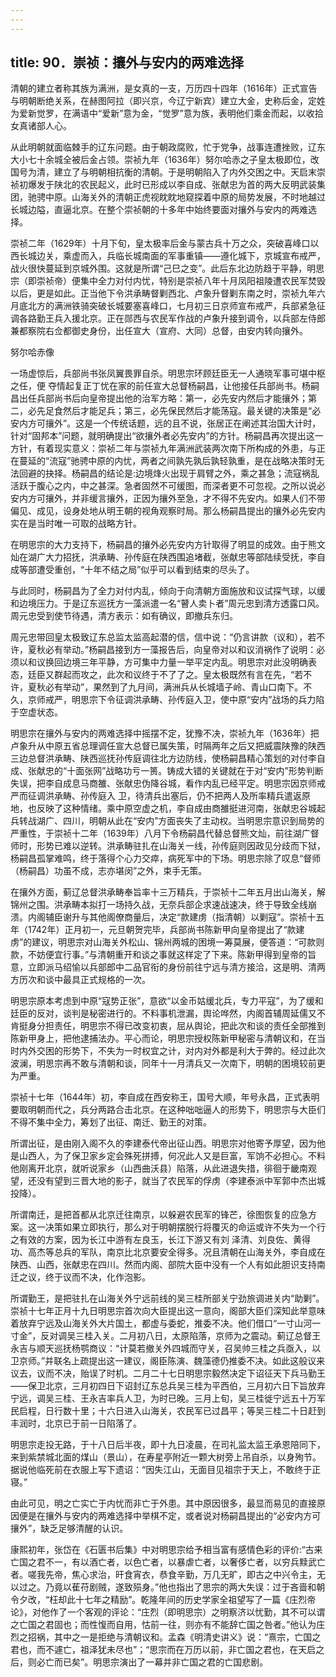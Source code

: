 ```yaml
---
---
---
```

title: 90．崇祯：攘外与安内的两难选择
---




清朝的建立者称其族为满洲，是女真的一支，万历四十四年（1616年）正式宣告与明朝断绝关系，在赫图阿拉（即兴京，今辽宁新宾）建立大金，史称后金，定姓为爱新觉罗，在满语中“爱新”意为金，“觉罗”意为族，表明他们乘金而起，以收拾女真诸部人心。

从此明朝就面临棘手的辽东问题。由于朝政腐败，忙于党争，战事连遭挫败，辽东大小七十余城全被后金占领。崇祯九年（1636年）努尔哈赤之子皇太极即位，改国号为清，建立了与明朝相抗衡的清朝。于是明朝陷入了内外交困之中。天启末崇祯初爆发于陕北的农民起义，此时已形成以李自成、张献忠为首的两大反明武装集团，驰骋中原。山海关外的清朝正虎视眈眈地窥探着中原的局势发展，不时地越过长城边隘，直逼北京。在整个崇祯朝的十多年中始终要面对攘外与安内的两难选择。

崇祯二年（1629年）十月下旬，皇太极率后金与蒙古兵十万之众，突破喜峰口以西长城边关，乘虚而入，兵临长城南面的军事重镇——遵化城下，京城宣布戒严，战火很快蔓延到京城外围。这就是所谓“己巳之变”。此后东北边防趋于平静，明思宗（即崇祯帝）便集中全力对付内忧，特别是崇祯八年十月凤阳祖陵遭农民军焚毁以后，更是如此。正当他下令洪承畴督剿西北、卢象升督剿东南之时，崇祯九年六月底北方的满洲铁骑突破长城要塞喜峰口，七月初三日京师宣布戒严，兵部紧急征调各路勤王兵入援北京。正在郧西与农民军作战的卢象升接到调令，以兵部左侍郎兼都察院右佥都御史身份，出任宣大（宣府、大同）总督，由安内转向攘外。



努尔哈赤像



一场虚惊后，兵部尚书张凤翼畏罪自杀。明思宗环顾廷臣无一人通晓军事可堪中枢之任，便 夺情起复正丁忧在家的前任宣大总督杨嗣昌，让他接任兵部尚书。杨嗣昌出任兵部尚书后向皇帝提出他的治军方略：第一，必先安内然后才能攘外；第二，必先足食然后才能足兵；第三，必先保民然后才能荡寇。最关键的决策是“必安内方可攘外”。这是一个传统话题，远的且不说，张居正在阐述其治国大计时，针对“固邦本”问题，就明确提出“欲攘外者必先安内”的方针。杨嗣昌再次提出这一方针，有着现实意义：崇祯二年与崇祯九年满洲武装两次南下所构成的外患，与正在蔓延的“流寇”驰骋中原的内忧，两者之间孰先孰后孰轻孰重，是在战略决策时无法回避的抉择。杨嗣昌的结论是:边境烽火出现于肩臂之外，乘之甚急；流寇祸乱活跃于腹心之内，中之甚深。急者固然不可缓图，而深者更不可忽视。之所以说必安内方可攘外，并非缓言攘外，正因为攘外至急，才不得不先安内。如果人们不带偏见、成见，设身处地从明王朝的视角观察时局。那么杨嗣昌提出的攘外必先安内实在是当时唯一可取的战略方针。

在明思宗的大力支持下，杨嗣昌的攘外必先安内方针取得了明显的成效。由于熊文灿在湖广大力招抚，洪承畴、孙传庭在陕西围追堵截，张献忠等部陆续受抚，李自成等部遭受重创，“十年不结之局”似乎可以看到结束的尽头了。

与此同时，杨嗣昌为了全力对付内乱，倾向于向清朝方面施放和议试探气球，以缓和边境压力。于是辽东巡抚方一藻派遣一名“瞽人卖卜者”周元忠到清方透露口风。周元忠受到使节待遇，清方表示：如有确议，即撤兵东归。

周元忠带回皇太极致辽东总监太监高起潜的信，信中说：“仍言讲款（议和），若不许，夏秋必有举动。”杨嗣昌接到方一藻报告后，向皇帝对以和议消祸作了说明：必须以和议换回边境三年平静，方可集中力量一举平定内乱。明思宗对此没明确表态，廷臣又群起而攻之，此次和议终于不了了之。皇太极既然有言在先，“若不许，夏秋必有举动”，果然到了九月间，满洲兵从长城墙子岭、青山口南下。不久，京师戒严，明思宗下令征调洪承畴、孙传庭入卫，使中原“安内”战场的兵力陷于空虚状态。

明思宗在攘外与安内的两难选择中摇摆不定，犹豫不决，崇祯九年（1636年）把卢象升从中原五省总理调任宣大总督已属失策，时隔两年之后又把威震陕豫的陕西三边总督洪承畴、陕西巡抚孙传庭调往北方边防线，使杨嗣昌精心策划的对付李自成、张献忠的“十面张网”战略功亏一篑。铸成大错的关键就在于对“安内”形势判断失误，把李自成息马商雒、张献忠伪降谷城，看作内乱已经平定。明思宗因京师戒严而征调洪承畴、孙传庭入 卫，待清兵出塞后，仍不把两人及所率精兵遣返原地，也反映了这种情绪。乘中原空虚之机，李自成由商雒挺进河南，张献忠谷城起兵转战湖广、四川，明朝从此在“安内”方面丧失了主动权。当明思宗意识到局势的严重性，于崇祯十二年（1639年）八月下令杨嗣昌代替总督熊文灿，前往湖广督师时，形势已难以逆转。洪承畴驻扎在山海关一线，孙传庭则因政见分歧而下狱，杨嗣昌孤掌难鸣，终于落得个心力交瘁，病死军中的下场。明思宗除了叹息“督师（杨嗣昌）功虽不成，志亦堪闵”之外，束手无策。

在攘外方面，蓟辽总督洪承畴奉旨率十三万精兵，于崇祯十二年五月出山海关，解锦州之围。洪承畴本拟打一场持久战，无奈兵部企求速战速决，终于导致全线崩溃。内阁辅臣谢升与其他阁僚商量后，决定“款建虏（指清朝）以剿寇”。崇祯十五年（1742年）正月初一，元旦朝贺完毕，兵部尚书陈新甲向皇帝提出了“款建虏”的建议，明思宗对山海关外松山、锦州两城的困境一筹莫展，便答道：“可款则款，不妨便宜行事。”与清朝重开和谈之事就这样定了下来。陈新甲得到皇帝的旨意，立即派马绍愉以兵部郎中二品官衔的身份前往宁远与清方接洽，这是明、清两方历次和谈中最具正式规格的一次。

明思宗原本考虑到中原“寇势正张”，意欲“以金币姑缓北兵，专力平寇”，为了缓和廷臣的反对，谈判是秘密进行的。不料事机泄漏，舆论哗然，内阁首辅周延儒又不肯挺身分担责任，明思宗不得已改变初衷，屈从舆论，把此次和谈的责任全部推到陈新甲身上，把他逮捕法办。平心而论，明思宗授权陈新甲秘密与清朝议和，在当时内外交困的形势下，不失为一时权宜之计，对内对外都是利大于弊的。经过此次波澜，明思宗再不敢与清朝和谈，同年十一月清兵又一次南下，明朝的困境较前更为严重。

崇祯十七年（1644年）初，李自成在西安称王，国号大顺，年号永昌，正式表明要取明朝而代之，兵分两路合击北京。在这种咄咄逼人的形势下，明思宗与大臣们不得不集中全力，筹划了出征、南迁、勤王的对策。

所谓出征，是由刚入阁不久的李建泰代帝出征山西。明思宗对他寄予厚望，因为他是山西人，为了保卫家乡定会殊死拼搏，何况此人又是巨富，军饷不必担心。不料他刚离开北京，就听说家乡（山西曲沃县）陷落，从此进退失措，徘徊于畿南观望，还没有望到三晋大地的影子，就当了农民军的俘虏（李建泰派中军郭中杰出城投降）。

所谓南迁，是把首都从北京迁往南京，以躲避农民军的锋芒，徐图恢复的应急方案。这一决策如果立即执行，那么对于明朝摆脱行将覆灭的命运或许不失为一个行之有效的方案，因为长江中游有左良玉，长江下游又有刘 泽清、刘良佐、黄得功、高杰等总兵的军队，南京比北京要安全得多。况且清朝在山海关外，李自成在陕西、山西，张献忠在四川。然而内阁、部院大臣中没有一个人有如此胆识支持南迁之议，终于议而不决，化作泡影。

所谓勤王，是把驻扎在山海关外宁远前线的吴三桂所部关宁劲旅调进关内“助剿”。崇祯十七年正月十九日明思宗首次向大臣提出这一意向，阁部大臣们深知此举意味着放弃宁远及山海关外大片国土，都虚与委蛇，推委不决。他们借口“一寸山河一寸金”，反对调吴三桂入关。二月初八日，太原陷落，京师为之震动。蓟辽总督王永吉与顺天巡抚杨鹗商议：“计莫若撤关外四城而守关，召吴帅三桂之兵亟入，以卫京师。”并联名上疏提出这一建议，阁臣陈演、魏藻德仍推委不决。如此这般议来议去，议而不决，贻误了时机。二月二十七日明思宗毅然决定下诏征天下兵马勤王——保卫北京，三月初四日下诏封辽东总兵吴三桂为平西伯，三月初六日下旨放弃宁远，调吴三桂、王永吉率兵人卫，为时已晚。三月上旬，吴三桂徙宁远五十万军民启程，日行数十里；十六日进入山海关，农民军已过昌平；等吴三桂二十日赶到丰润时，北京已于前一日陷落了。

明思宗走投无路，于十八日后半夜，即十九日凌晨，在司礼监太监王承恩陪同下，来到紫禁城北面的煤山（景山），在寿星亭附近一颗大树旁上吊自杀，以身殉节。据说他临死前在衣服上写下遗诏：“因失江山，无面目见祖宗于天上，不敢终于正寝。”

由此可见，明之亡实亡于内忧而非亡于外患。其中原因很多，最显而易见的直接原因便是在攘外与安内的两难选择中举棋不定，或者说对杨嗣昌提出的“必安内方可攘外”，缺乏足够清醒的认识。

康熙初年，张岱在《石匮书后集》中对明思宗给予相当富有感情色彩的评价:“古来亡国之君不一，有以酒亡者，以色亡者，以暴虐亡者，以奢侈亡者，以穷兵黩武亡者。嗟我先帝，焦心求治，旰食宵衣，恭食辛勤，万几无旷，即古之中兴令主，无以过之。乃竟以萑苻剧贼，遂致殒身。”他也指出了思宗的两大失误：过于吝啬和朝令夕改，“枉却此十七年之精励”。乾隆年间的历史学家全祖望写了一篇《庄烈帝论》，对他作了一个客观的评论：“庄烈（即明思宗）之明察济以忧勤，其不可以谓之亡国之君固也；而性愎而自用，怙前一往，则亦有不能辞亡国之咎者。”他认为庄烈之招祸，其中之一是拒绝与清朝议和。孟森《明清史讲义》说：“熹宗，亡国之君也，而不遽亡，祖泽犹未尽也”；“思宗而在万历以前，非亡国之君也，在天启之后，则必亡而已矣”。明思宗演出了一幕并非亡国之君的亡国悲剧。